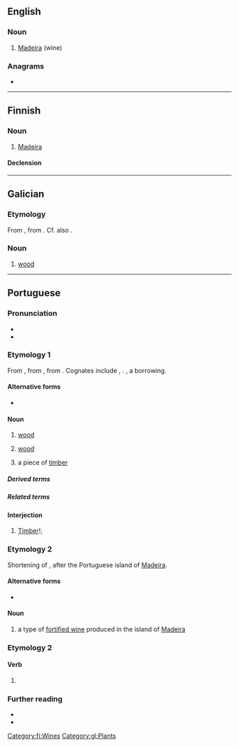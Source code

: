 {{also|Madeira}}
==English==

===Noun===
{{en-noun|~}}

# [[Madeira]] (wine)

===Anagrams===
* {{anagrams|en|a=aadeimr|Demaria|Maredia}}

----

==Finnish==

===Noun===
{{fi-noun}}

# [[Madeira]] {{gloss|fortified wine produced on Madeira}}
#: {{syn|fi|madeiraviini}}

====Declension====
{{fi-decl-katiska|madeir|a}}

[[Category:fi:Wines]]

----

==Galician==

===Etymology===
From {{inh|gl|roa-opt|madeira}}, from {{inh|gl|la|materia}}. Cf. also {{m|gl|materia}}.

===Noun===
{{gl-noun|f}}

# [[wood]]

[[Category:gl:Plants]]

----

==Portuguese==

===Pronunciation===
{{pt-IPA}}
* {{homophones|pt|Madeira}}
* {{hyphenation|pt|ma|dei|ra}}

===Etymology 1===
From {{inh|pt|roa-opt|madeira}}, from {{inh|pt|la|māteria}}, from {{der|pt|ine-pro|*méh₂tēr|t=mother}}. Cognates include {{cog|gl|madeira}}, {{cog|es|madera}}. {{doublet|pt|matéria}}, a borrowing.

====Alternative forms====
* {{alt|pt|madeyra||obsolete}}

====Noun====
{{pt-noun|f}}

# {{lb|pt|uncountable}} [[wood]] {{gloss|substance making up the central part of the trunk and branches of a tree}}
#: {{syn|pt|lenha|lenho|pau}}
# [[wood]] {{gloss|the wood of a particular species of tree}}
#: {{syn|pt|pau}}
# a piece of [[timber]]
#: {{syn|pt|pau}}

=====Derived terms=====
{{col3|pt
|bater na madeira
|Madeira
|madeira-da-china
|madeira-de-cheiro
|madeira de lei
}}

=====Related terms=====
{{col4|pt
|madeirame
|madeiramento
|madeirar
|madeireira
|madeireiro
|madeirite
|madeiro
}}

====Interjection====
{{pt-interj|!}}

# [[timber|Timber]]!; {{non-gloss definition|used by [[lumberjack]]s to [[warn]] others when a [[tree]] is [[fall]]ing down}}

===Etymology 2===
Shortening of {{m|pt|vinho da Madeira|lit=wine of Madeira}}, after the Portuguese island of [[Madeira]].

====Alternative forms====
* {{alt|pt|Madeira}}

====Noun====
{{pt-noun|m|-}}

# a type of [[fortified wine]] produced in the island of [[Madeira]]
#: {{syn|pt|vinho da Madeira|vinho Madeira}}

===Etymology 2===
{{nonlemma}}

====Verb====
{{head|pt|verb form}}

# {{pt-verb-form-of|madeirar}}

===Further reading===
* {{pedia|lang=pt}}
* {{pedia|vinho da Madeira|lang=pt}}

{{cln|pt|terms derived from toponyms}}
{{C|pt|Wines|Woods}}